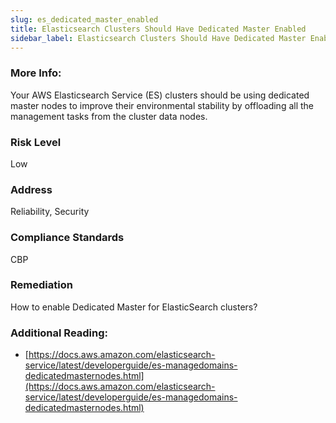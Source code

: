 ```yaml
---
slug: es_dedicated_master_enabled
title: Elasticsearch Clusters Should Have Dedicated Master Enabled
sidebar_label: Elasticsearch Clusters Should Have Dedicated Master Enabled
---
```


### More Info:

Your AWS Elasticsearch Service (ES) clusters should be using dedicated master nodes to improve their environmental stability by offloading all the management tasks from the cluster data nodes.

### Risk Level

Low

### Address

Reliability, Security

### Compliance Standards

CBP

### Remediation

How to enable Dedicated Master for ElasticSearch clusters?

### Additional Reading:

- [https://docs.aws.amazon.com/elasticsearch-service/latest/developerguide/es-managedomains-dedicatedmasternodes.html](https://docs.aws.amazon.com/elasticsearch-service/latest/developerguide/es-managedomains-dedicatedmasternodes.html) 

